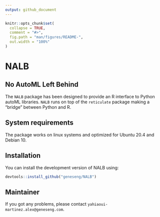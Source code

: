```yaml
---
output: github_document
---
```


<!-- README.md is generated from README.Rmd. Please edit that file -->

```r
knitr::opts_chunk$set(
  collapse = TRUE,
  comment = "#>",
  fig.path = "man/figures/README-",
  out.width = "100%"
)
```

# NALB

## No AutoML Left Behind

The `NALB` package has been designed to provide an R interface to Python autoML libraries. `NALB` runs on top of the `reticulate` package making a "bridge" between Python and R.

## System requirements

The package works on linux systems and optimized for Ubuntu 20.4 and Debian 10.

## Installation

You can install the development version of NALB using:

``` r
devtools::install_github("geneseng/NALB")
```

## Maintainer

If you got any problems, please contact `yahiaoui-martinez.alex@geneseng.com`.
